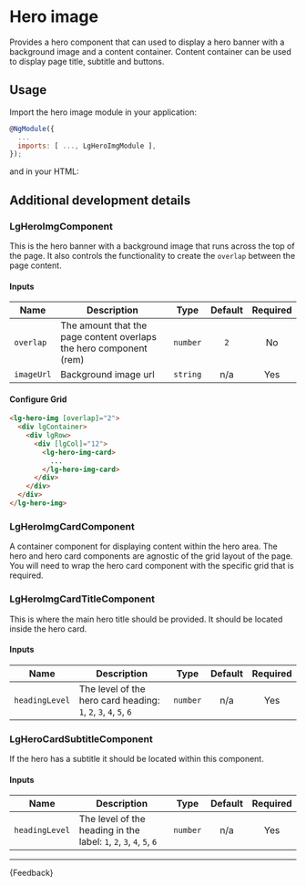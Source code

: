 
<Meta title="Patterns/Hero image/Guide" />

# Hero image

<p class="standfirst">Provides a hero component that can used to display a hero banner with a background image and a content container. Content container can be used to display page title, subtitle and buttons.</p>

## Usage

Import the hero image module in your application:

```js
@NgModule({
  ...
  imports: [ ..., LgHeroImgModule ],
});
```

and in your HTML:

<Source id="patterns-hero-image-examples--hero-img"></Source>

## Additional development details

### LgHeroImgComponent
This is the hero banner with a background image that runs across the top of the page. It also controls the functionality to create the `overlap` between the page content.

#### Inputs

| Name       | Description                                                        |   Type   | Default | Required |
|------------|--------------------------------------------------------------------|:--------:|:-------:|:--------:|
| `overlap`  | The amount that the page content overlaps the hero component (rem) | `number` |   `2`   |    No    |
| `imageUrl` | Background image url                                               | `string` |   n/a   |   Yes    |


#### Configure Grid

```html
<lg-hero-img [overlap]="2">
  <div lgContainer>
    <div lgRow>
      <div [lgCol]="12">
        <lg-hero-img-card>
          ...
        </lg-hero-img-card>
      </div>
    </div>
  </div>
</lg-hero-img>
```

### LgHeroImgCardComponent
A container component for displaying content within the hero area. The hero and hero card components are agnostic of the grid layout of the page. You will need to wrap the hero card component with the specific grid that is required.

### LgHeroImgCardTitleComponent
This is where the main hero title should be provided. It should be located inside the hero card.

#### Inputs

| Name           | Description                                                      |   Type   | Default | Required |
|----------------|------------------------------------------------------------------|:--------:|:-------:|:--------:|
| `headingLevel` | The level of the hero card heading: `1`, `2`, `3`, `4`, `5`, `6` | `number` |   n/a   |   Yes    |

### LgHeroCardSubtitleComponent
If the hero has a subtitle it should be located within this component.

#### Inputs

| Name           | Description                                                         |   Type   | Default | Required |
|----------------|---------------------------------------------------------------------|:--------:|:-------:|:--------:|
| `headingLevel` | The level of the heading in the label: `1`, `2`, `3`, `4`, `5`, `6` | `number` |   n/a   |   Yes    |

---

<Markdown>{Feedback}</Markdown>
